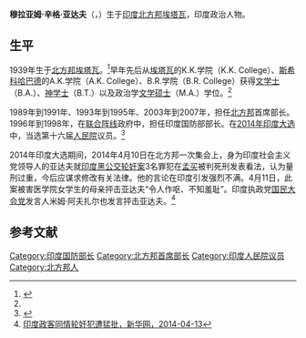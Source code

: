 '''穆拉亚姆·辛格·亚达夫'''（{{lang-en|Mulayam Singh Yadav}}，{{bd|1939年|11月22日||}}）生于[[印度|印度]][[北方邦|北方邦]][[埃塔瓦|埃塔瓦]]，印度政治人物。

==生平==
1939年生于[[北方邦|北方邦]][[埃塔瓦|埃塔瓦]]。<ref name="profile">{{cite web |title=Detailed Profile: Shri Mulayam Singh Yadav |publisher=Government of India |url=http://india.gov.in/my-government/indian-parliament/mulayam-singh-yadav |accessdate=4 October 2013 |archive-date=2015-05-02 |archive-url=https://web.archive.org/web/20150502051417/http://india.gov.in/my-government/indian-parliament/mulayam-singh-yadav |dead-url=no }}</ref>早年先后从[[埃塔瓦|埃塔瓦]]的K.K.学院（K.K. College）、[[斯希科哈巴德|斯希科哈巴德]]的A.K.学院（A.K. College）、{{link-en|阿格拉大学|Agra University}}B.R.学院（B.R. College）获得[[文学士|文学士]]（B.A.）、[[神学士|神学士]]（B.T.）以及政治学[[文学硕士|文学硕士]]（M.A.）学位。<ref name="profile" />

1989年到1991年、1993年到1995年、2003年到2007年，担任[[北方邦|北方邦]]首席部长。1996年到1998年，在[[第三阵线|联合阵线]]政府中，担任印度国防部部长。在[[2014年印度大选|2014年印度大选]]中，当选第十六届[[人民院_(印度)|人民院]]议员。<ref>{{cite web|title=Lok Sabha member profile|url=http://164.100.47.132/lssnew/Members/Biography.aspx?mpsno=530|publisher=Lok Sabha|deadurl=yes|archiveurl=https://web.archive.org/web/20130201161621/http://164.100.47.132/LssNew/Members/Biography.aspx?mpsno=530|archivedate=2013-02-01}}</ref>

2014年印度大选期间，2014年4月10日在北方邦一次集会上，身为印度社会主义党领导人的亚达夫就[[印度黑公交轮奸案|印度黑公交轮奸案]]3名罪犯在[[孟买|孟买]]被判死刑发表看法，认为量刑过重，今后应谋求修改有关法律。他的言论在印度引发强烈不满。4月11日，此案被害医学院女学生的母亲抨击亚达夫“令人作呕、不知羞耻”。印度执政党[[印度国民大会党|国民大会党]]发言人米姆·阿夫扎尔也发言抨击亚达夫。<ref>[http://news.xinhuanet.com/world/2014-04/13/c_126384556.htm 印度政客同情轮奸犯遭猛批，新华网，2014-04-13]</ref>

==参考文献==
{{reflist}}

{{DEFAULTSORT:Yadav, Mulayam Singh}}
[[Category:印度国防部长|Category:印度国防部长]]
[[Category:北方邦首席部长|Category:北方邦首席部长]]
[[Category:印度人民院议员|Category:印度人民院议员]]
[[Category:北方邦人|Category:北方邦人]]